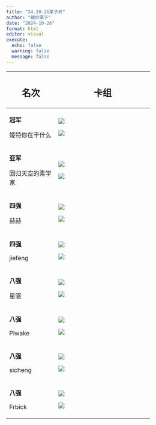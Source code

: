 ```yaml
---
title: "24.10.26栗子杯"
author: "糖炒栗子"
date: "2024-10-26"
format: html
editor: visual
execute:
  echo: false
  warning: false
  message: false
---
```


+------------------+-----------------------------------+
| ## 名次          | ## 卡组                           |
+==================+===================================+
| **冠军**         | ![](Picture/冠军1.jpg)            |
|                  |                                   |
| 姬特你在干什么   | ![](Picture/冠军2.jpg)            |
+------------------+-----------------------------------+
| **亚军**         | ![](Picture/亚军1.jpg)            |
|                  |                                   |
| 回归天空的素学家 | ![](Picture/亚军2.jpg)            |
+------------------+-----------------------------------+
| **四强**         | ![](Picture/四强1.jpg)            |
|                  |                                   |
| 赫赫             | ![](Picture/四强2.jpg)            |
+------------------+-----------------------------------+
| **四强**         | ![](Picture/四强3.jpg)            |
|                  |                                   |
| jiefeng          | ![](Picture/四强4.jpg)            |
+------------------+-----------------------------------+
| **八强**         | ![](Picture/八强1.jpg)            |
|                  |                                   |
| 星驱             | ![](Picture/八强2.jpg)            |
+------------------+-----------------------------------+
| **八强**         | ![](Picture/八强3.jpg)            |
|                  |                                   |
| Plwake           | ![](Picture/八强4.jpg)            |
+------------------+-----------------------------------+
| **八强**         | ![](Picture/八强5.jpg)            |
|                  |                                   |
| sicheng          | ![](Picture/八强6.jpg)            |
+------------------+-----------------------------------+
| **八强**         | ![](Picture/八强7.jpg)            |
|                  |                                   |
| Frbick           | ![](Picture/八强8.jpg)            |
+------------------+-----------------------------------+
